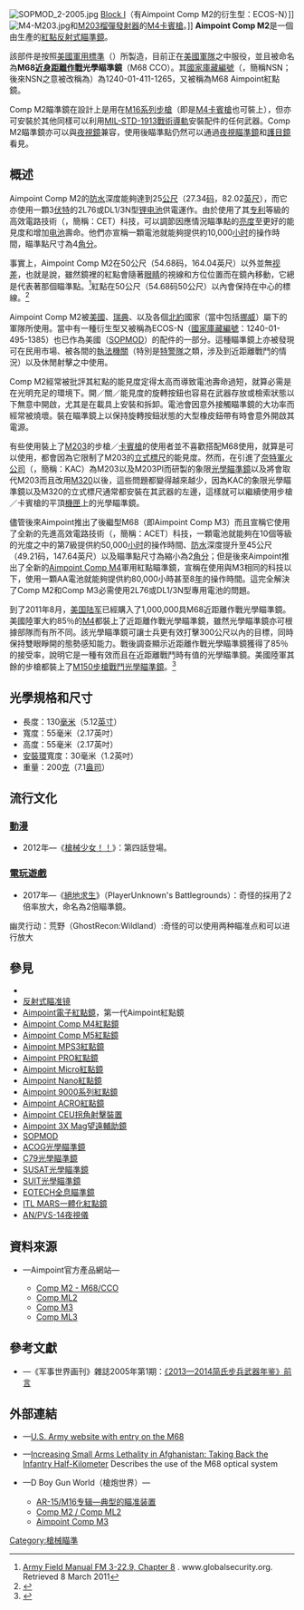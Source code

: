 {{noteTA
|G1=軍事
|G2=長度單位
|G3=Firearms
}}
[[File:SOPMOD_2-2005.jpg|thumb]] [[M4卡賓槍#SOPMOD_Block_I|Block I]]（有Aimpoint Comp M2的衍生型：ECOS-N）]]
[[File:M4-M203.jpg|thumb]]和[[M203榴彈發射器|M203榴彈發射器]]的[[M4卡賓槍|M4卡賓槍]]。]]
{{Imageframe|width=250|align=right|content=
[[File:Eds_Colt_SMG_635_left_side_with_M2_sight.jpg|250px]]
[[File:Eds_Colt_SMG_635_right_side,_ML_2_sight,_Colt_mount.jpg|250px]]
|caption=分別裝有Aimpoint Comp M2和ML2兩種紅點鏡的[[柯爾特9毫米衝鋒槍|M635]][[冲锋枪|冲锋枪]]。}}
'''Aimpoint Comp M2'''是一個由{{Link-en|Aimpoint公司|Aimpoint AB}}生產的[[紅點鏡|紅點反射式瞄準鏡]]。

該部件是按照[[美國軍用標準|美國軍用標準]]（{{Lang-en|MIL-SPEC}}）所製造，目前正在[[美军|美國軍隊]]之中服役，並且被命名為'''M68[[近身距離作戰|近身距離作戰]]光學瞄準鏡'''（M68 CCO）。其[[北約庫藏編號|國家庫藏編號]]（{{Lang-en|'''N'''ational '''S'''tock '''N'''umber}}，簡稱NSN；後來NSN之意被改稱為{{Lang|en|'''N'''ATO '''S'''tock '''N'''umber}}）為1240-01-411-1265，又被稱為M68 Aimpoint紅點鏡。

Comp M2瞄準鏡在設計上是用在[[M16突擊步槍|M16系列步槍]]（即是[[M4卡賓槍|M4卡賓槍]]也可裝上），但亦可安裝於其他同樣可以利用[[皮卡汀尼導軌|MIL-STD-1913戰術導軌]]安裝配件的任何武器。Comp M2瞄準鏡亦可以與[[夜視鏡|夜視鏡]]兼容，使用後瞄準點仍然可以通過[[夜視瞄準鏡|夜視]][[瞄準鏡|瞄準鏡]]和[[夜視護目鏡|護目鏡]]看見。

== 概述 ==
Aimpoint Comp M2的[[防水|防水]]深度能夠達到25[[米_(单位)|公尺]]（27.34[[码|码]]，82.02[[英尺|英尺]]），而它亦使用一顆3[[伏特|伏特]]的2L76或DL1/3N型[[锂电池|锂电池]]供電運作。由於使用了其[[专利|专利]]等級的高效電路技術（{{Lang-en|'''C'''ircuit '''E'''fficiency '''T'''echnology}}，簡稱：CET）科技，可以調節因應情況瞄準點的[[亮度|亮度]]至更好的能見度和增加[[电池|电池]]壽命。他們亦宣稱一顆電池就能夠提供約10,000[[小时|小时]]的操作時間，瞄準點尺寸為4[[角分|角分]]。

事實上，Aimpoint Comp M2在50公尺（54.68码，164.04英尺）以外並無[[视差|视差]]，也就是說，雖然鏡裡的紅點會隨著[[眼|眼睛]]的視線和方位位置而在鏡內移動，它總是代表著那個瞄準點。<ref>[http://www.globalsecurity.org/military/library/policy/army/fm/3-22-9/c08.htm Army Field Manual FM 3-22.9, Chapter 8] {{Wayback|url=http://www.globalsecurity.org/military/library/policy/army/fm/3-22-9/c08.htm |date=20120602075839 }}. www.globalsecurity.org. Retrieved  8 March 2011</ref>紅點在50公尺（54.68码50公尺）以內會保持在中心的標線。<ref>{{Cite web |url=http://www.bullseyepistol.com/dotsight.htm |title=John Dreyer, Facts and Figures About Dot Sights, Encyclopedia of Bullseye Pistol |accessdate=2012-05-05 |archive-date=2011-07-08 |archive-url=https://web.archive.org/web/20110708104623/http://www.bullseyepistol.com/dotsight.htm |dead-url=no }}</ref>

Aimpoint Comp M2被[[美军|美國]]、[[瑞典|瑞典]]、以及各個[[北大西洋公约组织|北約]]國家（當中包括[[挪威|挪威]]）屬下的軍隊所使用。當中有一種衍生型又被稱為ECOS-N（[[北約庫藏編號|國家庫藏編號]]：1240-01-495-1385）也已作為美國（[[SOPMOD|SOPMOD]]）的配件的一部分。這種瞄準鏡上亦被發現可在民用市場、被各間的[[警察|執法機關]]（特別是[[特種警察|特警隊]]之類，涉及到近距離戰鬥的情況）以及休閒射擊之中使用。

Comp M2經常被批評其紅點的能見度定得太高而導致電池壽命過短，就算必需是在光明充足的環境下。開／關／能見度的旋轉按鈕也容易在武器存放或檢索狀態以下無意中開啟，尤其是在載具上安裝和拆卸。電池會因意外接觸瞄準鏡的大功率而經常被燒壞。裝在瞄準鏡上以保持旋轉按鈕狀態的大型橡皮鈕帶有時會意外開啟其電源。

有些使用裝上了[[M203榴彈發射器|M203]]的步槍／[[卡賓槍|卡賓槍]]的使用者並不喜歡搭配M68使用，就算是可以使用，都會因為它限制了M203的[[立式標尺|立式標尺]]的能見度。然而，在引進了[[奈特軍火公司|奈特軍火公司]]（{{Lang-en|Knight's armament company}}，簡稱：KAC）為M203以及M203PI而研製的象限[[瞄準鏡|光學瞄準鏡]]以及將會取代M203而且改用[[M320榴彈發射器|M320]]以後，這些問題都變得越來越少，因為KAC的象限光學瞄準鏡以及M320的立式標尺通常都安裝在其武器的左邊，這樣就可以繼續使用步槍／卡賓槍的平頂[[機匣|機匣]]上的光學瞄準鏡。

儘管後來Aimpoint推出了後繼型M68（即Aimpoint Comp M3）而且宣稱它使用了全新的先進高效電路技術（{{Lang-en|Advanced Circuit Efficiency Technology}}，簡稱：ACET）科技，一顆電池就能夠在10個等級的光度之中的第7級提供約50,000[[小时|小时]]的操作時間、[[防水|防水]]深度提升至45公尺（49.21码，147.64英尺）以及瞄準點尺寸為縮小為2[[角分|角分]]；但是後來Aimpoint推出了全新的[[Aimpoint_Comp_M4紅點鏡|Aimpoint Comp M4]]軍用紅點瞄準鏡，宣稱在使用與M3相同的科技以下，使用一顆AA電池就能夠提供約80,000小時甚至8[[年|年]]的操作時間。這完全解決了Comp M2和Comp M3必需使用2L76或DL1/3N型專用電池的問題。

到了2011年8月，[[美国陆军|美国陆军]]已經購入了1,000,000具M68近距離作戰光學瞄準鏡。美國陸軍大約85％的[[M4卡賓槍|M4]]都裝上了近距離作戰光學瞄準鏡，雖然光學瞄準鏡亦可根據部隊而有所不同。該光學瞄準鏡可讓士兵更有效打擊300公尺以內的目標，同時保持雙眼睜開的態勢感知能力。戰後調查顯示近距離作戰光學瞄準鏡獲得了85％的接受率，說明它是一種有效而且在近距離戰鬥時有值的光學瞄準鏡。美國陸軍其餘的步槍都裝上了[[先進戰鬥光學瞄準鏡|M150步槍戰鬥光學瞄準鏡]]。<ref>{{cite web |url=http://usarmy.vo.llnwd.net/e2/c/downloads/215919.pdf |title=存档副本 |accessdate=2013-10-26 |deadurl=yes |archiveurl=https://web.archive.org/web/20140528190514/http://usarmy.vo.llnwd.net/e2/c/downloads/215919.pdf |archivedate=2014-05-28 }}</ref>

== 光學規格和尺寸 ==
* 長度：130[[毫米|毫米]]（5.12[[英寸|英寸]]）
* 寬度：55毫米（2.17英吋）
* 高度：55毫米（2.17英吋）
* [[瞄準鏡環|安裝環]]寬度：30毫米（1.2英吋）
* 重量：200[[克|克]]（7.1[[盎司|盎司]]）

== 流行文化 ==
=== [[動漫|動漫]] ===
* 2012年—《[[槍械少女！！|槍械少女！！]]》：第四話登場。

=== [[電玩遊戲|電玩遊戲]] ===
* 2017年—《[[絕地求生|絕地求生]]》（PlayerUnknown's Battlegrounds）：奇怪的採用了2倍率放大，命名為2倍瞄準鏡。
幽灵行动：荒野（GhostRecon:Wildland）:奇怪的可以使用两种瞄准点和可以进行放大

== 參見 ==
{{div col|cols=4}}
* {{Link-en|Aimpoint公司|Aimpoint AB}}
* [[紅點鏡|反射式瞄准镜]]
* [[Aimpoint電子紅點鏡|Aimpoint電子紅點鏡]]，第一代Aimpoint紅點鏡
* [[Aimpoint_Comp_M4紅點鏡|Aimpoint Comp M4紅點鏡]]
* [[Aimpoint_Comp_M5紅點鏡|Aimpoint Comp M5紅點鏡]]
* [[Aimpoint_MPS3紅點鏡|Aimpoint MPS3紅點鏡]]
* [[Aimpoint_PRO紅點鏡|Aimpoint PRO紅點鏡]]
* [[Aimpoint_Micro紅點鏡|Aimpoint Micro紅點鏡]]
* [[Aimpoint_Nano紅點鏡|Aimpoint Nano紅點鏡]]
* [[Aimpoint_9000系列紅點鏡|Aimpoint 9000系列紅點鏡]]
* [[Aimpoint_ACRO紅點鏡|Aimpoint ACRO紅點鏡]]
* [[Aimpoint_CEU拐角射擊裝置|Aimpoint CEU拐角射擊裝置]]
* [[Aimpoint_3X_Mag望遠輔助鏡|Aimpoint 3X Mag望遠輔助鏡]]
* [[SOPMOD|SOPMOD]]
* [[先進戰鬥光學瞄準鏡|ACOG光學瞄準鏡]]
* [[C79光學瞄準鏡|C79光學瞄準鏡]]
* [[SUSAT光學瞄準鏡|SUSAT光學瞄準鏡]]
* [[SUIT光學瞄準鏡|SUIT光學瞄準鏡]]
* [[EOTECH|EOTECH全息瞄準鏡]]
* [[ITL_MARS一體化紅點鏡|ITL MARS一體化紅點鏡]]
* [[AN/PVS-14夜視儀|AN/PVS-14夜視儀]]
{{div col end}}

== 資料來源 ==
<div class="references-small">
<references />
* {{en icon}}—Aimpoint官方產品網站—
** [http://www.aimpoint.com/products/all-products/product-singleview/product/CompM2/?pid=340&damcat=114 Comp M2 - M68/CCO]{{dead link|date=2017年11月 |bot=InternetArchiveBot |fix-attempted=yes }}
** [http://www.aimpoint.com/products/all-products/product-singleview/product/CompML2/?pid=340&damcat=114 Comp ML2]{{dead link|date=2017年11月 |bot=InternetArchiveBot |fix-attempted=yes }}
** [http://www.aimpoint.com/products/all-products/product-singleview/product/CompM3/?pid=340&damcat=114 Comp M3]{{dead link|date=2017年11月 |bot=InternetArchiveBot |fix-attempted=yes }}
** [https://archive.is/20130424195111/http://www.aimpoint.com/products/all-products/product-singleview/product/CompML3/?pid=340&damcat=114 Comp ML3]
</div>

== 參考文獻 ==
* {{zh-hans icon}}—《军事世界画刊》雜誌2005年第1期：[https://web.archive.org/web/20140301111456/http://www.xzbu.com/8/view-1044897.htm 《2013—2014简氏步兵武器年鉴》前言]

== 外部連結 ==
{{commons category|Aimpoint CompM2}}
* {{en icon}}—[https://web.archive.org/web/20040509124024/http://tri.army.mil/lc/CS/csi/satoc.htm#Close U.S. Army website with entry on the M68]
* {{en icon}}—[http://www.dtic.mil/cgi-bin/GetTRDoc?AD=ADA512331&Location=U2&doc=GetTRDoc.pdf Increasing Small Arms Lethality in Afghanistan: Taking Back the Infantry Half-Kilometer]{{Wayback|url=http://www.dtic.mil/cgi-bin/GetTRDoc?AD=ADA512331&Location=U2&doc=GetTRDoc.pdf |date=20100901205225 }} Describes the use of the M68 optical system
* {{zh-hans icon}}—D Boy Gun World（槍炮世界）—
** [http://pewpewpew.work/usa/m16/acces/sight.htm AR-15/M16专辑—典型的瞄准装置]{{Wayback|url=http://pewpewpew.work/usa/m16/acces/sight.htm |date=20200527112259 }}
** [http://pewpewpew.work/sight/aimpoint/comp-m.htm Comp M2 / Comp ML2]{{Wayback|url=http://pewpewpew.work/sight/aimpoint/comp-m.htm |date=20190906083914 }}
** [http://pewpewpew.work/sight/aimpoint/comp_m3.htm Aimpoint Comp M3]{{Wayback|url=http://pewpewpew.work/sight/aimpoint/comp_m3.htm |date=20190920220021 }}

[[Category:槍械瞄準|Category:槍械瞄準]]